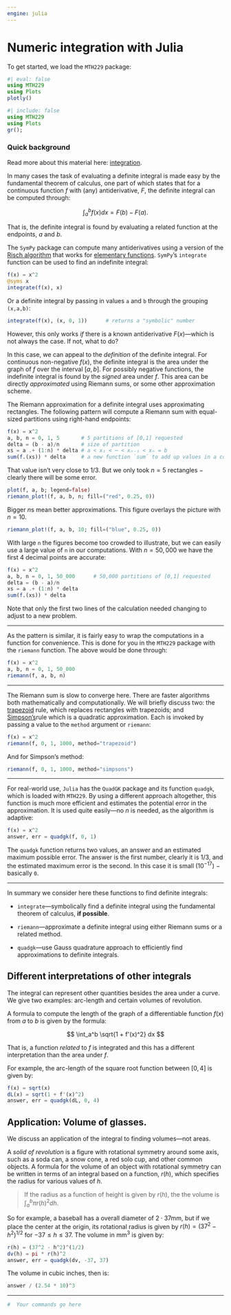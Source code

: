 ```yaml
---
engine: julia
---
```

# Numeric  integration  with Julia

To get started, we load the `MTH229` package:


```julia
#| eval: false
using MTH229
using Plots
plotly()
```

```julia
#| include: false
using MTH229
using Plots
gr();
```


### Quick background

Read more about this material here: [integration](http://mth229.github.io/integration.html).

In many cases the task of evaluating a definite integral is made easy
by the fundamental theorem of calculus, one part of which states that for
a continuous function $f$ with (any) antiderivative, $F$,  the definite integral can be computed through:

$$
\int_a^b f(x) dx = F(b) - F(a).
$$

That is, the definite integral is found by evaluating a related
function at the endpoints, $a$ and $b$.


The `SymPy` package can compute many antiderivatives using a version
of the [Risch algorithm](http://en.wikipedia.org/wiki/Risch\_algorithm) that works for [elementary functions](http://en.wikipedia.org/wiki/Elementary\_function). `SymPy`'s `integrate` function can be used to find an indefinite integral:

```julia
f(x) = x^2
@syms x
integrate(f(x), x)
```

Or a definite integral by passing in values `a` and `b` through the grouping `(x,a,b)`:

```julia
integrate(f(x), (x, 0, 1))		# returns a "symbolic" number
```


However, this only works *if* there is a known antiderivative $F(x)$---which is not always the case. If not, what to do?

In this case, we can appeal to the *definition* of the definite
integral. For continuous non-negative $f(x)$, the definite integral
is the area under the graph of $f$ over the interval $[a,b]$. For
possibly negative functions, the indefinite integral is found by the
*signed* area under $f$.  This area can be directly *approximated*
using Riemann sums, or some other approximation scheme.


The Riemann approximation for a definite integral uses approximating
rectangles. The following pattern will compute a Riemann sum with
equal-sized partitions using right-hand endpoints:

```julia
f(x) = x^2
a, b, n = 0, 1, 5		# 5 partitions of [0,1] requested
delta = (b - a)/n		# size of partition
xs = a .+ (1:n) * delta # a < x₁ < ⋯ < xₙ₋₁ < xₙ = b
sum(f.(xs)) * delta		# a new function `sum` to add up values in a container
```

That value isn't very close to $1/3$. But we only took $n=5$
rectangles $-$ clearly there will be some error.

```julia
plot(f, a, b; legend=false)
riemann_plot!(f, a, b, n; fill=("red", 0.25, 0))
```

Bigger $n$s mean better approximations. This figure overlays the
picture with $n=10$.

```julia
riemann_plot!(f, a, b, 10; fill=("blue", 0.25, 0))
```


With large `n` the figures become too crowded to illustrate, but we can easily use a large value of `n` in our computations. With $n=50,000$ we have the first $4$ decimal points are accurate:

```julia
f(x) = x^2
a, b, n = 0, 1, 50_000		# 50,000 partitions of [0,1] requested
delta = (b - a)/n
xs = a .+ (1:n) * delta
sum(f.(xs)) * delta
```

Note that only the first two lines of the calculation needed changing
to adjust to a new problem.


----

As the pattern is similar, it is fairly
easy to wrap the computations in a function for convenience. This is done for you in the `MTH229` package with the `riemann` function. The above would be done through:

```julia
f(x) = x^2
a, b, n = 0, 1, 50_000
riemann(f, a, b, n)
```
----

The Riemann sum is slow to converge here. There are faster
algorithms both mathematically and computationally. We will briefly discuss
two: the [trapezoid](https://en.wikipedia.org/wiki/Trapezoidal_rule) rule, which replaces rectangles with
trapezoids; and [Simpson's](https://en.wikipedia.org/wiki/Simpson%27s_rule)rule which is a quadratic approximation. Each is invoked by passing a value to the `method` argument or `riemann`:

```julia
f(x) = x^2
riemann(f, 0, 1, 1000, method="trapezoid")
```


And for Simpson's method:

```julia
riemann(f, 0, 1, 1000, method="simpsons")
```

----

For real-world use, `Julia` has the `QuadGK` package and its function
`quadgk`, which is loaded with `MTH229`. By using a different approach altogether, this function is
much more efficient and estimates the potential error in the
approximation.  It is used quite easily---no $n$ is needed, as the
algorithm is adaptive:

```julia
f(x) = x^2
answer, err = quadgk(f, 0, 1)
```

The `quadgk` function returns two values, an answer and an estimated maximum
possible error.  The answer is the first number, clearly it is $1/3$, and
the estimated maximum error is the second. In this case it is small
($10^{-17}$) $-$ basically ``0``.

----

In summary we consider here these functions to find definite
integrals:

* `integrate`---symbolically find a definite integral using the fundamental theorem of calculus, **if possible**.

* `riemann`---approximate a definite integral using either Riemann sums or a related method.

* `quadgk`---use Gauss quadrature approach to efficiently find approximations to definite integrals.



## Different interpretations of other integrals

The integral can represent other quantities besides the area under a curve. We give two examples: arc-length and certain volumes of revolution.

A formula to compute the length of the graph of a differentiable
function $f(x)$ from $a$ to $b$ is given by the formula:

$$
\int_a^b \sqrt{1 + f'(x)^2} dx
$$


That is, a function *related* to $f$ is integrated and this has a different interpretation than the area under $f$.

For example, the arc-length of the square root function between $[0, 4]$ is given by:

```julia
f(x) = sqrt(x)
dL(x) = sqrt(1 + f'(x)^2)
answer, err = quadgk(dL, 0, 4)
```


## Application: Volume of glasses.

We discuss an application of the integral to finding volumes---not areas.

A *solid of revolution* is a figure with rotational symmetry around
some axis, such as a soda can, a snow cone, a red solo cup, and other
common objects. A formula for the volume of an object with rotational
symmetry can be written in terms of an integral based on a function,
$r(h)$, which specifies the radius for various values of $h$.

> If the radius as a function of height is given by $r(h)$, the
> the volume is $\int_a^b \pi r(h)^2 dh$.


So for example, a baseball has a overall diameter of $2\cdot 37$mm,
but if we place the center at the origin, its rotational radius is
given by $r(h) = (37^2 - h^2)^{1/2}$ for $-37 \leq h \leq 37$. The
volume in mm$^3$ is given by:

```julia
r(h) = (37^2 - h^2)^(1/2)
dv(h) = pi * r(h)^2
answer, err = quadgk(dv, -37, 37)
```

The volume in cubic inches, then is:

```julia
answer / (2.54 * 10)^3
```

----

```julia
#  Your commands go here

```
